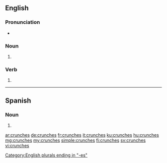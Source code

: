 ==English==

===Pronunciation===
* {{IPA|/ˈkɹʌntʃɪz/|lang=en}}

===Noun===
{{head|en|noun plural form}}

# {{plural of|crunch|lang=en}}

===Verb===
{{head|en|verb form}}

# {{en-third-person singular of|crunch}}

[[Category:English plurals ending in "-es"]]

----

==Spanish==

===Noun===
{{head|es|noun form}}

# {{plural of|crunch|lang=es}}

[[ar:crunches]]
[[de:crunches]]
[[fr:crunches]]
[[it:crunches]]
[[ku:crunches]]
[[hu:crunches]]
[[mg:crunches]]
[[my:crunches]]
[[simple:crunches]]
[[fi:crunches]]
[[sv:crunches]]
[[vi:crunches]]